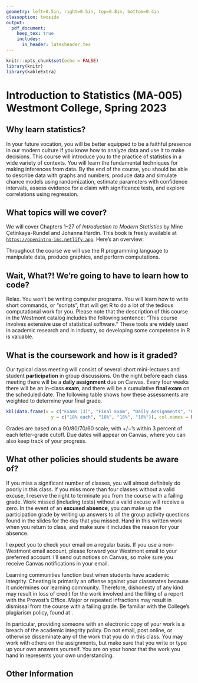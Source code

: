 ```yaml
---
geometry: left=0.5in, right=0.5in, top=0.8in, bottom=0.4in
classoption: twoside
output: 
  pdf_document:
    keep_tex: true
    includes:
      in_header: latexheader.tex
---
```


```r
knitr::opts_chunk$set(echo = FALSE)
library(knitr)
library(kableExtra)
```

# Introduction to Statistics (MA-005) Westmont College, Spring 2023

## Why learn statistics?

In your future vocation, you will be better equipped to be a faithful presence in our modern culture if you know how to analyze data and use it to make decisions. This course will introduce you to the practice of statistics in a wide variety of contexts.  You will learn the fundamental techniques for making inferences from data.  By the end of the course, you should be able to describe data with graphs and numbers, produce data and simulate chance models using randomization, estimate parameters with confidence intervals, assess evidence for a claim with significance tests, and explore correlations using regression.

## What topics will we cover?

We will cover Chapters 1--27 of *Introduction to Modern Statistics* by Mine Çetinkaya-Rundel and Johanna Hardin. This book is freely available at [`https://openintro-ims.netlify.app`](https://openintro-ims.netlify.app/). Here's an overview:

\begin{description}[noitemsep]
\item[Introduction to data.] Data structures, variables, summaries, graphics, and basic data collection and study design techniques.
\item[Exploratory data analysis.] Data visualization and summarization, with particular emphasis on multivariable relationships.
\item[Regression modeling.] Modeling numerical and categorical outcomes with linear and logistic regression and using model results to describe relationships and make predictions.
\item[Foundations for inference.] Case studies are used to introduce the ideas of statistical inference with randomization tests, bootstrap intervals, and mathematical models.
\item[Statistical inference.] Further details of statistical inference using randomization tests, bootstrap intervals, and mathematical models for numerical and categorical data, including $t$-tests, $\chi^2$-tests, and ANOVA.
\item[Inferential modeling.] Extending inference techniques presented thus-far to linear and logistic regression settings and evaluating model performance.
\end{description}

Throughout the course we will use the R programming language to manipulate data, produce graphics, and perform computations.

## Wait, What?! We're going to have to learn how to code?

Relax. You won't be writing computer programs. You will learn how to write short commands, or "scripts", that will get R to do a lot of the tedious computational work for you. Please note that the description of this course in the Westmont catalog includes the following sentence: "This course involves extensive use of statistical software." These tools are widely used in academic research and in industry, so developing some competence in R is valuable.

## What is the coursework and how is it graded?

Our typical class meeting will consist of several short mini-lectures and student **participation** in group discussions. On the night before each class meeting there will be a **daily assignment** due on Canvas. Every four weeks there will be an in-class **exam**, and there will be a cumulative **final exam** on the scheduled date. The following table shows how these assessments are weighted to determine your final grade.

```r
kbl(data.frame(x = c("Exams (3)", "Final Exam", "Daily Assignments", "Participation"),
                 y = c("18% each", "18%", "18%", "10%")), col.names = NULL, booktabs = TRUE)
```

Grades are based on a 90/80/70/60 scale, with $+/-$'s within 3 percent of each letter-grade cutoff. Due dates will appear on Canvas, where you can also keep track of your progress. 

## What other policies should students be aware of?

If you miss a significant number of classes, you will almost definitely do poorly in this class.  If you miss more than four classes without a valid excuse, I reserve the right to terminate you from the course with a failing grade.  Work missed (including tests) without a valid excuse will receive a zero. In the event of an **excused absence**, you can make up the participation grade by writing up answers to all the group activity questions found in the slides for the day that you missed. Hand in this written work when you return to class, and make sure it includes the reason for your absence.

I expect you to check your email on a regular basis.  If you use a non-Westmont email account, please forward your Westmont email to your preferred account. I'll send out notices on Canvas, so make sure you receive Canvas notifications in your email.

Learning communities function best when students have academic integrity.  Cheating is primarily an offense against your classmates because it undermines our learning community.  Therefore, dishonesty of any kind may result in loss of credit for the work involved and the filing of a report with the Provost's Office. Major or repeated infractions may result in dismissal from the course with a failing grade. Be familiar with the College's plagiarism policy, found at \url{https://www.westmont.edu/office-provost/academic-program/academic-integrity-policy}.

In particular, providing someone with an electronic copy of your work is a breach of the academic integrity policy. Do not email, post online, or otherwise disseminate any of the work that you do in this class. You may work with others on the assignments, but make sure that you write or type up your own answers yourself. You are on your honor that the work you hand in represents your own understanding.

## Other Information

\begin{description} \small

\item[Professor:] David J. Hunter, Ph.D.
  (\verb!dhunter@westmont.edu!). Student hours are in Winter Hall 303 
  from 1:30--4pm on Tuesdays and Thursdays.

\item[Accommodations for Students with Disabilities:] Students who have been diagnosed with a disability (learning, physical or psychological) are strongly encouraged to contact the Disability Services office as early as possible to discuss appropriate accommodations for this course. Formal accommodations will only be granted for students whose disabilities have been verified by the Disability Services office.  These accommodations may be necessary to ensure your equal access to this course.  Please contact the Office of Disability Services (\href{mailto:ods@westmont.edu}{\tt ods@westmont.edu}) or visit \url{https://www.westmont.edu/disability-services} for more information.

\item[General Education: ]
This course fulfills the Quantitative and Analytical Reasoning (QAR) requirement because it emphasizes understanding and communication of numeric data including the computation and interpretation of summative statistics and the presentation and interpretation of graphical representations of data. A core focus of the course is the explicit study of quantitative and analytic methods. This course also fulfills Reasoning Abstractly (RA) because it focuses on critical and analytical reasoning about non-empirical, abstract concepts, objects and structures. You will learn to understand and evaluate abstract arguments and explanations, analyze abstract concepts and solve abstract problems.  Students completing this course will be able to:
\begin{itemize}[noitemsep]
    \item interpret numeric data, summative statistics and graphical representations (QAR);
    \item reflect on the strengths and weaknesses of particular quantitative models or methods as tools in the natural and social sciences (QAR);
    \item be able to interpret, reflect on, and use quantitative models and data in public, vocational, and/or private decision making (QAR);
    \item identify instances of abstract reasoning about abstract objects or concepts (in the form of arguments, explanations, proofs, analyses, modeling, or processes of problem solving) (RA);
    \item construct an instance of valid reasoning about abstract objects or concepts (in the form of arguments, explanations, proofs, analyses, modeling, or processes of problem solving) (RA);
    \item distinguish valid forms of reasoning about abstract objects or concepts (in the form of arguments, explanations, proofs, analyses, modeling, or processes of problem solving) from invalid and/or fallacious
forms of reasoning (RA).
\end{itemize}

\item[Program and Institutional Learning Outcomes:] The
         mathematics department at Westmont College has formulated the
         following learning outcomes for all of its classes. (PLO's)
\begin{enumerate}[noitemsep]
\item Core Knowledge: Students will demonstrate knowledge of the
                  main concepts, skills, and facts of the discipline of
                  mathematics.
\item Communication: Students will be able to communicate mathematical ideas
     following the standard conventions of writing or speaking in the
     discipline.
\item Creativity: Students will demonstrate the ability to formulate and make
     progress toward solving non-routine problems.
\item Christian Connection: Students will incorporate their mathematical skills
     and knowledge into their thinking about their vocations as followers of
     Christ.
         \end{enumerate}
         In addition, the faculty of Westmont College have established common
         learning outcomes for all courses at the institution
         (ILO's). These outcomes are summarized as follows:
(1) Christian Understanding, Practices, and Affections,
(2) Global Awareness and Diversity,
(3) Critical Thinking,
(4) Quantitative Literacy,
(5) Written Communication,
(6) Oral Communication, and
(7) Information Literacy.

\item[Course Learning Outcomes:] The above outcomes are reflected in the
     particular learning outcomes for this course.
     After taking this course, you should be able
     to:
    \begin{itemize}[noitemsep]
        \item Demonstrate mastery of fundamental concepts of statistics. (PLO 1, ILOs 3,4)
        \item Describe mathematical models and structures according to the
             standards of the discipline. (PLO 2,
              ILOs 3,5)
        \item Present mathematical constructions, computations, and arguments orally, with
              clarity and accuracy. (PLO 2, ILO~6)
        \item Construct solutions to novel mathematical problems,
               demonstrating perseverance in the face of open-ended or
               partially-defined contexts. (PLO 3, ILO 3)
        \item Explain the connection between your personal mathematical
             development and your professional calling. (PLO 4, ILO
             1)
    \end{itemize}
These outcomes will be assessed by group activities, written assignments, and exams, as described above.

\end{description}
